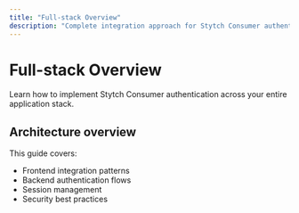 ```yaml
---
title: "Full-stack Overview"  
description: "Complete integration approach for Stytch Consumer authentication"
---
```


# Full-stack Overview

Learn how to implement Stytch Consumer authentication across your entire application stack.

## Architecture overview

This guide covers:
- Frontend integration patterns
- Backend authentication flows
- Session management
- Security best practices
